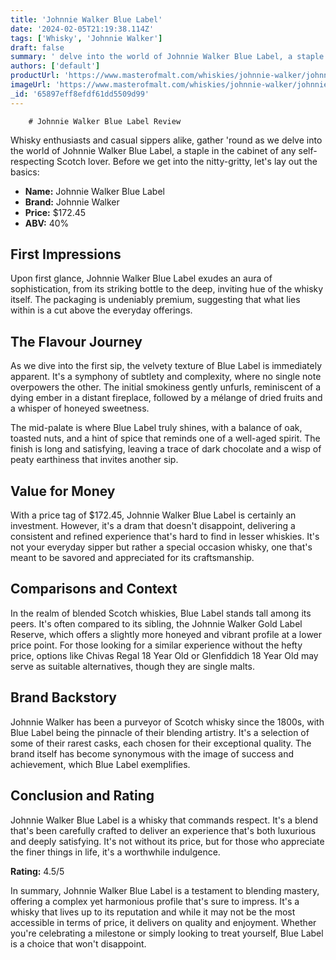 ```yaml
---
title: 'Johnnie Walker Blue Label'
date: '2024-02-05T21:19:38.114Z'
tags: ['Whisky', 'Johnnie Walker']
draft: false
summary: ' delve into the world of Johnnie Walker Blue Label, a staple in the cabinet of any self-respecting Scotch lover. Before we get int...'
authors: ['default']
productUrl: 'https://www.masterofmalt.com/whiskies/johnnie-walker/johnnie-walker-blue-label-whisky/'
imageUrl: 'https://www.masterofmalt.com/whiskies/johnnie-walker/johnnie-walker-blue-label-whisky.jpg'
_id: '65897eff8efdf61dd5509d99'
---
```


        # Johnnie Walker Blue Label Review

Whisky enthusiasts and casual sippers alike, gather 'round as we delve into the world of Johnnie Walker Blue Label, a staple in the cabinet of any self-respecting Scotch lover. Before we get into the nitty-gritty, let's lay out the basics:

- **Name:** Johnnie Walker Blue Label
- **Brand:** Johnnie Walker
- **Price:** $172.45
- **ABV:** 40%

## First Impressions

Upon first glance, Johnnie Walker Blue Label exudes an aura of sophistication, from its striking bottle to the deep, inviting hue of the whisky itself. The packaging is undeniably premium, suggesting that what lies within is a cut above the everyday offerings.

## The Flavour Journey

As we dive into the first sip, the velvety texture of Blue Label is immediately apparent. It's a symphony of subtlety and complexity, where no single note overpowers the other. The initial smokiness gently unfurls, reminiscent of a dying ember in a distant fireplace, followed by a mélange of dried fruits and a whisper of honeyed sweetness.

The mid-palate is where Blue Label truly shines, with a balance of oak, toasted nuts, and a hint of spice that reminds one of a well-aged spirit. The finish is long and satisfying, leaving a trace of dark chocolate and a wisp of peaty earthiness that invites another sip.

## Value for Money

With a price tag of $172.45, Johnnie Walker Blue Label is certainly an investment. However, it's a dram that doesn't disappoint, delivering a consistent and refined experience that's hard to find in lesser whiskies. It's not your everyday sipper but rather a special occasion whisky, one that's meant to be savored and appreciated for its craftsmanship.

## Comparisons and Context

In the realm of blended Scotch whiskies, Blue Label stands tall among its peers. It's often compared to its sibling, the Johnnie Walker Gold Label Reserve, which offers a slightly more honeyed and vibrant profile at a lower price point. For those looking for a similar experience without the hefty price, options like Chivas Regal 18 Year Old or Glenfiddich 18 Year Old may serve as suitable alternatives, though they are single malts.

## Brand Backstory

Johnnie Walker has been a purveyor of Scotch whisky since the 1800s, with Blue Label being the pinnacle of their blending artistry. It's a selection of some of their rarest casks, each chosen for their exceptional quality. The brand itself has become synonymous with the image of success and achievement, which Blue Label exemplifies.

## Conclusion and Rating

Johnnie Walker Blue Label is a whisky that commands respect. It's a blend that's been carefully crafted to deliver an experience that's both luxurious and deeply satisfying. It's not without its price, but for those who appreciate the finer things in life, it's a worthwhile indulgence.

**Rating:** 4.5/5

In summary, Johnnie Walker Blue Label is a testament to blending mastery, offering a complex yet harmonious profile that's sure to impress. It's a whisky that lives up to its reputation and while it may not be the most accessible in terms of price, it delivers on quality and enjoyment. Whether you're celebrating a milestone or simply looking to treat yourself, Blue Label is a choice that won't disappoint.
